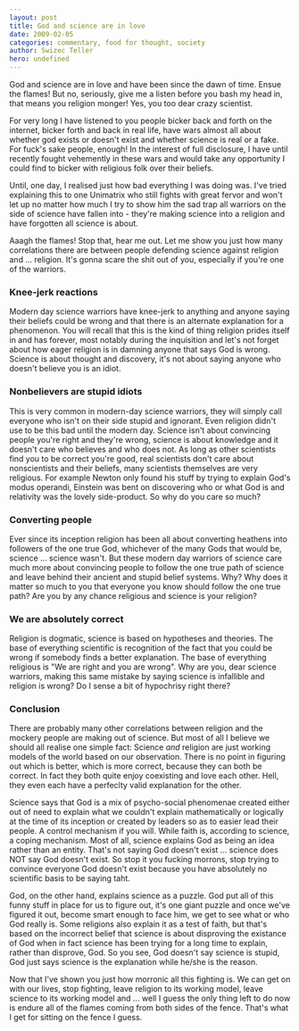 ```yaml
---
layout: post
title: God and science are in love
date: 2009-02-05
categories: commentary, food for thought, society
author: Swizec Teller
hero: undefined
---
```


God and science are in love and have been since the dawn of time. Ensue the flames! But no, seriously, give me a listen before you bash my head in, that means you religion monger! Yes, you too dear crazy scientist.

For very long I have listened to you people bicker back and forth on the internet, bicker forth and back in real life, have wars almost all about whether god exists or doesn't exist and whether science is real or a fake. For fuck's sake people, enough! In the interest of full disclosure, I have until recently fought vehemently in these wars and would take any opportunity I could find to bicker with religious folk over their beliefs.

Until, one day, I realised just how bad everything I was doing was. I've tried explaining this to one Unimatrix who still fights with great fervor and won't let up no matter how much I try to show him the sad trap all warriors on the side of science have fallen into - they're making science into a religion and have forgotten all science is about.

Aaagh the flames! Stop that, hear me out. Let me show you just how many correlations there are between people defending science against religion and ... religion. It's gonna scare the shit out of you, especially if you're one of the warriors.

### Knee-jerk reactions

Modern day science warriors have knee-jerk to anything and anyone saying their beliefs could be wrong and that there is an alternate explanation for a phenomenon. You will recall that this is the kind of thing religion prides itself in and has forever, most notably during the inquisition and let's not forget about how eager religion is in damning anyone that says God is wrong. Science is about thought and discovery, it's not about saying anyone who doesn't believe you is an idiot.

### Nonbelievers are stupid idiots

This is very common in modern-day science warriors, they will simply call everyone who isn't on their side stupid and ignorant. Even religion didn't use to be this bad until the modern day. Science isn't about convincing people you're right and they're wrong, science is about knowledge and it doesn't care who believes and who does not. As long as other scientists find you to be correct you're good, real scientists don't care about nonscientists and their beliefs, many scientists themselves are very religious. For example Newton only found his stuff by trying to explain God's modus operandi, Einstein was bent on discovering who or what God is and relativity was the lovely side-product. So why do you care so much?

### Converting people

Ever since its inception religion has been all about converting heathens into followers of the one true God, whichever of the many Gods that would be, science ... science wasn't. But these modern day warriors of science care much more about convincing people to follow the one true path of science and leave behind their ancient and stupid belief systems. Why? Why does it matter so much to you that everyone you know should follow the one true path? Are you by any chance religious and science is your religion?

### We are absolutely correct

Religion is dogmatic, science is based on hypotheses and theories. The base of everything scientific is recognition of the fact that you could be wrong if somebody finds a better explanation. The base of everything religious is "We are right and you are wrong". Why are you, dear science warriors, making this same mistake by saying science is infallible and religion is wrong? Do I sense a bit of hypochrisy right there?

### Conclusion  


There are probably many other correlations between religion and the mockery people are making out of science. But most of all I believe we should all realise one simple fact: Science _and_ religion are just working models of the world based on our observation. There is no point in figuring out which is better, which is more correct, because they can both be correct. In fact they both quite enjoy coexisting and love each other. Hell, they even each have a perfeclty valid explanation for the other.

Science says that God is a mix of psycho-social phenomenae created either out of need to explain what we couldn't explain mathematically or logically at the time of its inception or created by leaders so as to easier lead their people. A control mechanism if you will. While faith is, according to science, a coping mechanism. Most of all, science explains God as being an idea rather than an entity. That's not saying God doesn't exist ... science does NOT say God doesn't exist. So stop it you fucking morrons, stop trying to convince everyone God doesn't exist because you have absolutely no scientific basis to be saying taht.

God, on the other hand, explains science as a puzzle. God put all of this funny stuff in place for us to figure out, it's one giant puzzle and once we've figured it out, become smart enough to face him, we get to see what or who God really is. Some religions also explain it as a test of faith, but that's based on the incorrect belief that science is about disproving the existance of God when in fact science has been trying for a long time to explain, rather than disprove, God. So you see, God doesn't say science is stupid, God just says science is the explanation while he/she is the reason.

Now that I've shown you just how morronic all this fighting is. We can get on with our lives, stop fighting, leave religion to its working model, leave science to its working model and ... well I guess the only thing left to do now is endure all of the flames coming from both sides of the fence. That's what I get for sitting on the fence I guess.
